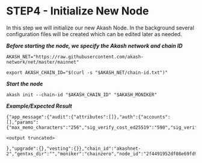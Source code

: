 # STEP4 - Initialize New Node

In this step we will initialize our new Akash Node.  In the background several configuration files will be created which can be edited later as needed.

_**Before starting the node, we specify the Akash network and chain ID**_

```
AKASH_NET="https://raw.githubusercontent.com/akash-network/net/master/mainnet"

export AKASH_CHAIN_ID="$(curl -s "$AKASH_NET/chain-id.txt")"
```

_**Start the node**_

```
akash init --chain-id "$AKASH_CHAIN_ID" "$AKASH_MONIKER"
```

_**Example/Expected Result**_

```
{"app_message":{"audit":{"attributes":[]},"auth":{"accounts":[],"params":{"max_memo_characters":"256","sig_verify_cost_ed25519":"590","sig_verify_cost

<output truncated>

},"upgrade":{},"vesting":{}},"chain_id":"akashnet-2","gentxs_dir":"","moniker":"chainzero","node_id":"2f4491952df08e69fd988c6f5d6ed21e25318fbc"}
```
